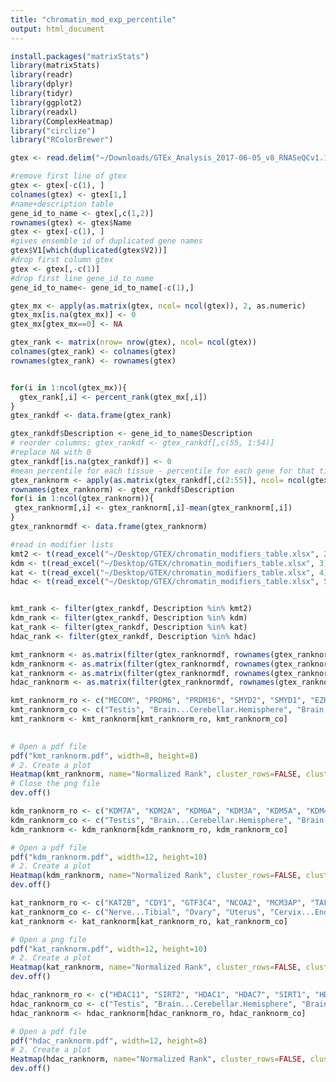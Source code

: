 ```yaml
---
title: "chromatin_mod_exp_percentile"
output: html_document
---
```


```r
install.packages("matrixStats")
library(matrixStats)
library(readr)
library(dplyr)
library(tidyr)
library(ggplot2)
library(readxl)
library(ComplexHeatmap)
library("circlize")
library("RColorBrewer")
```
```r
gtex <- read.delim("~/Downloads/GTEx_Analysis_2017-06-05_v8_RNASeQCv1.1.9_gene_median_tpm.gct", header=FALSE, comment.char="#")
```
```r
#remove first line of gtex
gtex <- gtex[-c(1), ]
colnames(gtex) <- gtex[1,]
#name+description table
gene_id_to_name <- gtex[,c(1,2)]
rownames(gtex) <- gtex$Name
gtex <- gtex[-c(1), ]
#gives ensemble id of duplicated gene names
gtex$V1[which(duplicated(gtex$V2))]
#drop first column gtex
gtex <- gtex[,-c(1)]
#drop first line gene_id_to_name
gene_id_to_name<- gene_id_to_name[-c(1),]
```
```r

gtex_mx <- apply(as.matrix(gtex, ncol= ncol(gtex)), 2, as.numeric)
gtex_mx[is.na(gtex_mx)] <- 0
gtex_mx[gtex_mx==0] <- NA

gtex_rank <- matrix(nrow= nrow(gtex), ncol= ncol(gtex))
colnames(gtex_rank) <- colnames(gtex)
rownames(gtex_rank) <- rownames(gtex)


for(i in 1:ncol(gtex_mx)){
  gtex_rank[,i] <- percent_rank(gtex_mx[,i])
}
gtex_rankdf <- data.frame(gtex_rank)

```
```r
gtex_rankdf$Description <- gene_id_to_name$Description
# reorder columns: gtex_rankdf <- gtex_rankdf[,c(55, 1:54)]
#replace NA with 0
gtex_rankdf[is.na(gtex_rankdf)] <- 0
#mean percentile for each tissue - percentile for each gene for that tissue
gtex_ranknorm <- apply(as.matrix(gtex_rankdf[,c(2:55)], ncol= ncol(gtex_rankdf-1)), 2, as.numeric)
rownames(gtex_ranknorm) <- gtex_rankdf$Description
for(i in 1:ncol(gtex_ranknorm)){
 gtex_ranknorm[,i] <- gtex_ranknorm[,i]-mean(gtex_ranknorm[,i])
}
gtex_ranknormdf <- data.frame(gtex_ranknorm)

```
```r
#read in modifier lists
kmt2 <- t(read_excel("~/Desktop/GTEX/chromatin_modifiers_table.xlsx", 2))
kdm <- t(read_excel("~/Desktop/GTEX/chromatin_modifiers_table.xlsx", 3))
kat <- t(read_excel("~/Desktop/GTEX/chromatin_modifiers_table.xlsx", 4))
hdac <- t(read_excel("~/Desktop/GTEX/chromatin_modifiers_table.xlsx", 5))


kmt_rank <- filter(gtex_rankdf, Description %in% kmt2)
kdm_rank <- filter(gtex_rankdf, Description %in% kdm)
kat_rank <- filter(gtex_rankdf, Description %in% kat)
hdac_rank <- filter(gtex_rankdf, Description %in% hdac)

```
```r
kmt_ranknorm <- as.matrix(filter(gtex_ranknormdf, rownames(gtex_ranknormdf) %in% kmt2))
kdm_ranknorm <- as.matrix(filter(gtex_ranknormdf, rownames(gtex_ranknormdf) %in% kdm))
kat_ranknorm <- as.matrix(filter(gtex_ranknormdf, rownames(gtex_ranknormdf) %in% kat))
hdac_ranknorm <- as.matrix(filter(gtex_ranknormdf, rownames(gtex_ranknormdf) %in% hdac))

```
```r
kmt_ranknorm_ro <- c("MECOM", "PRDM6", "PRDM16", "SMYD2", "SMYD1", "EZH2", "NSD2", "SUV39H1", "PRDM7", "PRDM9", "DOT1L", "SUV39H2", "PRDM8", "SETMAR", "SETD1B", "KMT5A", "SETD7", "SETDB1", "EHMT1", "SETDB2", "KMT2B", "SETD1A", "KMT2C", "SETD2", "NSD1", "KMT2D", "KMT5B", "SETD6", "EZH1", "KMT2A", "NSD3", "SETD5", "ASH1L", "PRDM2", "N6AMT1", "KMT5C", "EHMT2", "SMYD3")
kmt_ranknorm_co <- c("Testis", "Brain...Cerebellar.Hemisphere", "Brain...Cerebellum", "Uterus", "Cervix...Endocervix", "Fallopian.Tube", "Cervix...Ectocervix", "Ovary", "Nerve...Tibial", "Thyroid", "Cells...EBV.transformed.lymphocytes", "Artery...Aorta", "Artery...Tibial", "Artery...Coronary", "Prostate", "Vagina", "Bladder", "Colon...Sigmoid", "Esophagus...Gastroesophageal.Junction", "Esophagus...Muscularis", "Cells...Cultured.fibroblasts", "Pituitary", "Lung", "Adipose...Subcutaneous", "Breast...Mammary.Tissue", "Skin...Sun.Exposed..Lower.leg.","Skin...Not.Sun.Exposed..Suprapubic.", "Spleen", "Small.Intestine...Terminal.Ileum", "Minor.Salivary.Gland", "Colon...Transverse", "Adipose...Visceral..Omentum.", "Esophagus...Mucosa", "Adrenal.Gland", "Stomach", "Kidney...Medulla", "Brain...Frontal.Cortex..BA9.", "Brain...Cortex", "Brain...Spinal.cord..cervical.c.1.", "Brain...Nucleus.accumbens..basal.ganglia.", "Brain...Anterior.cingulate.cortex..BA24.", "Brain...Hypothalamus", "Brain...Substantia.nigra", "Brain...Hippocampus", "Brain...Amygdala", "Brain...Caudate..basal.ganglia.", "Brain...Putamen..basal.ganglia.", "Heart...Atrial.Appendage", "Kidney...Cortex", "Pancreas", "Liver", "Whole.Blood", "Muscle...Skeletal", "Heart...Left.Ventricle")
kmt_ranknorm <- kmt_ranknorm[kmt_ranknorm_ro, kmt_ranknorm_co]

 
# Open a pdf file
pdf("kmt_ranknorm.pdf", width=8, height=8) 
# 2. Create a plot
Heatmap(kmt_ranknorm, name="Normalized Rank", cluster_rows=FALSE, cluster_columns= FALSE, column_names_gp = grid::gpar(fontsize = 9), row_names_gp = grid::gpar(fontsize = 7), width = unit(12, "cm"), height = unit(8, "cm"), col = colorRamp2(c(0.8, 0.5, 0, -0.5, -0.8), brewer.pal(n=5, name="RdBu")))
# Close the png file
dev.off()
```
```r
kdm_ranknorm_ro <- c("KDM7A", "KDM2A", "KDM6A", "KDM3A", "KDM5A", "KDM4A", "KDM2B", "KDM4B", "JMJD1C", "KDM4C", "PHF2", "KDM5C", "KDM3B", "RSBN1", "JMJD6", "KDM6B", "HR", "KDM1B", "RIOX2", "UTY", "KDM5D", "RIOX1", "KDM1A", "PHF8", "KDM4D", "KDM4F", "KDM5B", "KDM4E", "KDM8")
kdm_ranknorm_co <- c("Testis", "Brain...Cerebellar.Hemisphere", "Brain...Cerebellum", "Ovary", "Uterus", "Cervix...Endocervix", "Cervix...Ectocervix", "Fallopian.Tube", "Vagina", "Thyroid", "Cells...EBV.transformed.lymphocytes", "Skin...Sun.Exposed..Lower.leg.", "Skin...Not.Sun.Exposed..Suprapubic.", "Nerve...Tibial", "Bladder", "Artery...Tibial", "Colon...Sigmoid", "Esophagus...Gastroesophageal.Junction", "Esophagus...Muscularis", "Artery...Aorta", "Artery...Coronary", "Lung", "Spleen", "Prostate", "Pituitary", "Cells...Cultured.fibroblasts", "Esophagus...Mucosa", "Small.Intestine...Terminal.Ileum",  "Breast...Mammary.Tissue", "Adipose...Subcutaneous", "Minor.Salivary.Gland", "Adipose...Visceral..Omentum.", "Colon...Transverse",  "Adrenal.Gland", "Whole.Blood", "Stomach", "Kidney...Medulla", "Muscle...Skeletal", "Brain...Cortex", "Brain...Frontal.Cortex..BA9.","Brain...Spinal.cord..cervical.c.1.", "Pancreas", "Kidney...Cortex", "Brain...Hypothalamus", "Brain...Nucleus.accumbens..basal.ganglia.", "Brain...Caudate..basal.ganglia.", "Brain...Anterior.cingulate.cortex..BA24.",  "Brain...Substantia.nigra", "Brain...Hippocampus", "Brain...Putamen..basal.ganglia.", "Brain...Amygdala", "Heart...Atrial.Appendage",  "Heart...Left.Ventricle", "Liver")
kdm_ranknorm <- kdm_ranknorm[kdm_ranknorm_ro, kdm_ranknorm_co]

# Open a pdf file
pdf("kdm_ranknorm.pdf", width=12, height=10) 
# 2. Create a plot
Heatmap(kdm_ranknorm, name="Normalized Rank", cluster_rows=FALSE, cluster_columns= FALSE, column_names_gp = grid::gpar(fontsize = 9), row_names_gp = grid::gpar(fontsize = 9), width = unit(18, "cm"), height = unit(12, "cm"), col = colorRamp2(c(0.8, 0.5, 0, -0.5, -0.8), brewer.pal(n=5, name="RdBu")))
dev.off()
```
```r
kat_ranknorm_ro <- c("KAT2B", "CDY1", "GTF3C4", "NCOA2", "MCM3AP", "TAF1", "CREBBP", "KAT5", "EP300", "KAT6B", "KAT6A", "NAT10", "NCOA3", "HAT1", "NAA50", "NAA10", "KAT2A", "KAT8", "CLOCK", "KAT7", "ATF2", "KAT14", "NCOA1", "NAA60", "CDY2A")
kat_ranknorm_co <- c("Nerve...Tibial", "Ovary", "Uterus", "Cervix...Endocervix", "Cervix...Ectocervix", "Fallopian.Tube", "Brain...Cerebellar.Hemisphere", "Brain...Cerebellum", "Testis", "Cells...EBV.transformed.lymphocytes", "Artery...Tibial", "Thyroid", "Vagina", "Bladder", "Artery...Aorta", "Artery...Coronary", "Colon...Sigmoid", "Esophagus...Gastroesophageal.Junction", "Esophagus...Muscularis", "Lung", "Adipose...Subcutaneous", "Breast...Mammary.Tissue", "Adipose...Visceral..Omentum.", "Prostate", "Pituitary",  "Spleen", "Skin...Sun.Exposed..Lower.leg.", "Skin...Not.Sun.Exposed..Suprapubic.", "Esophagus...Mucosa", "Small.Intestine...Terminal.Ileum", "Minor.Salivary.Gland", "Cells...Cultured.fibroblasts", "Muscle...Skeletal", "Colon...Transverse", "Stomach", "Adrenal.Gland", "Kidney...Medulla", "Brain...Frontal.Cortex..BA9.", "Brain...Cortex", "Brain...Spinal.cord..cervical.c.1.", "Brain...Nucleus.accumbens..basal.ganglia.", "Brain...Caudate..basal.ganglia.", "Brain...Hypothalamus", "Brain...Anterior.cingulate.cortex..BA24.", "Brain...Amygdala", "Brain...Substantia.nigra", "Brain...Hippocampus", "Brain...Putamen..basal.ganglia.", "Whole.Blood", "Heart...Atrial.Appendage",  "Heart...Left.Ventricle", "Pancreas", "Kidney...Cortex", "Liver")
kat_ranknorm <- kat_ranknorm[kat_ranknorm_ro, kat_ranknorm_co]

# Open a png file
pdf("kat_ranknorm.pdf", width=12, height=10) 
# 2. Create a plot
Heatmap(kat_ranknorm, name="Normalized Rank", cluster_rows=FALSE, cluster_columns= FALSE, column_names_gp = grid::gpar(fontsize = 9), row_names_gp = grid::gpar(fontsize = 9), width = unit(18, "cm"), height = unit(10, "cm"), col = colorRamp2(c(0.8, 0.5, 0, -0.5, -0.8), brewer.pal(n=5, name="RdBu")))
dev.off()
```
```r
hdac_ranknorm_ro <- c("HDAC11", "SIRT2", "HDAC1", "HDAC7", "SIRT1", "HDAC2", "HDAC8", "HDAC3", "SIRT6", "HDAC10", "SIRT7", "HDAC5", "HDAC9", "HDAC4", "HDAC6", "SIRT3")
hdac_ranknorm_co <- c("Testis", "Brain...Cerebellar.Hemisphere", "Brain...Cerebellum", "Pituitary", "Uterus", "Cervix...Endocervix", "Cervix...Ectocervix", "Fallopian.Tube", "Ovary", "Nerve...Tibial", "Colon...Sigmoid", "Artery...Aorta", "Artery...Tibial", "Esophagus...Muscularis", "Esophagus...Gastroesophageal.Junction", "Cells...EBV.transformed.lymphocytes", "Spleen", "Thyroid", "Prostate", "Vagina", "Bladder", "Lung", "Cells...Cultured.fibroblasts", "Adrenal.Gland", "Artery...Coronary", "Breast...Mammary.Tissue", "Adipose...Subcutaneous", "Adipose...Visceral..Omentum.", "Small.Intestine...Terminal.Ileum", "Colon...Transverse", "Minor.Salivary.Gland", "Stomach", "Kidney...Medulla", "Skin...Sun.Exposed..Lower.leg.", "Skin...Not.Sun.Exposed..Suprapubic.", "Esophagus...Mucosa", "Brain...Spinal.cord..cervical.c.1.", "Brain...Frontal.Cortex..BA9.", "Brain...Cortex", "Brain...Hypothalamus", "Brain...Anterior.cingulate.cortex..BA24.", "Brain...Nucleus.accumbens..basal.ganglia.", "Brain...Caudate..basal.ganglia.", "Brain...Putamen..basal.ganglia.", "Brain...Substantia.nigra", "Brain...Hippocampus", "Brain...Amygdala", "Muscle...Skeletal", "Whole.Blood", "Kidney...Cortex", "Liver", "Heart...Atrial.Appendage", "Heart...Left.Ventricle", "Pancreas")
hdac_ranknorm <- hdac_ranknorm[hdac_ranknorm_ro, hdac_ranknorm_co]

# Open a pdf file
pdf("hdac_ranknorm.pdf", width=12, height=8) 
# 2. Create a plot
Heatmap(hdac_ranknorm, name="Normalized Rank", cluster_rows=FALSE, cluster_columns= FALSE, column_names_gp = grid::gpar(fontsize = 9), row_names_gp = grid::gpar(fontsize = 9), width = unit(20, "cm"), height = unit(8, "cm"), col = colorRamp2(c(0.8, 0.5, 0, -0.5, -0.8), brewer.pal(n=5, name="RdBu")))
dev.off()
```
